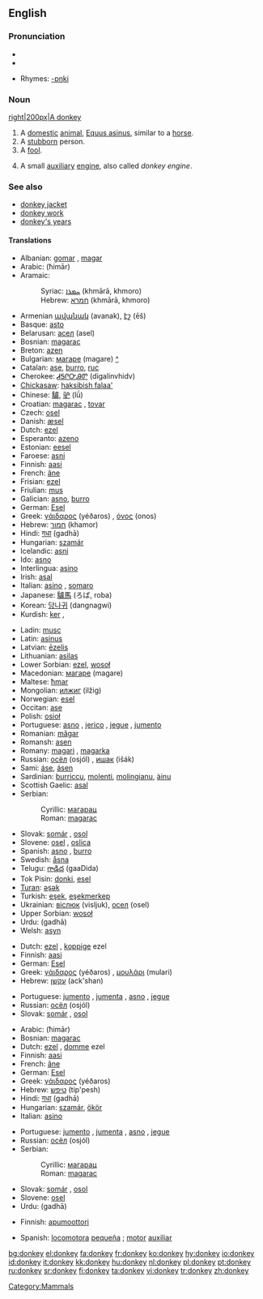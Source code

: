 ==English==

{{wikipedia}}

===Pronunciation===
*{{SAMPA|/'dQNkI/}}
*{{audio|en-us-donkey.ogg|Audio (US)}}

*Rhymes: [[Rhymes:English:-ɒŋki|-ɒŋki]]

===Noun===
[[image:Donkey 1 arp 750px.jpg|right|200px|A donkey]]
{{en-noun}}

#  A [[domestic]] [[animal]], [[Equus asinus]], similar to a [[horse]].
# A [[stubborn]] person.
# A [[fool]].
# {{nautical}} A small [[auxiliary]] [[engine]], also called ''donkey engine''.

===See also===
*[[donkey jacket]]
*[[donkey work]]
*[[donkey's years]]

====Translations====
{{trans-top|a domestic animal}}
*Albanian: [[gomar]] {{m}}, [[magar]] {{m}}
*Arabic: {{ARchar|[[حمار]]}} (ħimār) {{m}}
*Aramaic:
*:Syriac: [[ܚܡܪܐ]] (khmārā, khmoro) {{c}}
*:Hebrew: [[חמרא]] (khmārā, khmoro) {{c}}
*Armenian [[ավանակ]] (avanak), [[էշ]] (ēš)
*Basque: [[asto]]
*Belarusan: [[асел]] (asel) {{m}}
*Bosnian: [[magarac]] {{m}}
*Breton: [[azen]]
*Bulgarian: [[магаре]] (magare) {{n}} [[:bg:магаре|^]]
*Catalan: [[ase]], [[burro]], [[ruc]]
*Cherokee: [[ᏗᎦᎵᏅᎯᏛ]] (digalinvhidv)
*[[Chickasaw]]: [[haksibish falaa']]
*Chinese: [[驢]], [[驴]] (lǘ)
*Croatian: [[magarac]] {{m}}, [[tovar]] {{m}}
*Czech: [[osel]] {{m}}
*Danish: [[æsel]] {{n}}
*Dutch: [[ezel]] {{m}}
*Esperanto: [[azeno]]
*Estonian: [[eesel]]
*Faroese: [[asni]]
*Finnish: [[aasi]]
*French: [[âne]] {{m}}
*Frisian: [[ezel]]
*Friulian: [[mus]]
*Galician: [[asno]], [[burro]]
*German: [[Esel]] {{m}}
*Greek: [[γάιδαρος]] (yéðaros) {{m}}, [[όνος]] (onos) {{m}}
*Hebrew: [[חמור]] (khamor) {{m}}
*Hindi: [[गधा]] (gadhā) {{m}}
*Hungarian: [[szamár]]
*Icelandic: [[asni]]
*Ido: [[asno]]
*Interlingua: [[asino]]
*Irish: [[asal]]
*Italian: [[asino]] {{m}}, [[somaro]] {{m}}
*Japanese: [[驢馬]] (ろば, roba)
*Korean: [[당나귀]] (dangnagwi)
*Kurdish: [[ker]] {{m}}, {{KUchar|[[که‌ر]]}}
{{trans-mid}}
*Ladin: [[musc]]
*Latin: [[asinus]] {{m}}
*Latvian: [[ēzelis]]
*Lithuanian: [[asilas]]
*Lower Sorbian: [[ezel]], [[wosoł]]
*Macedonian: [[магаре]] (magare) {{n}}
*Maltese: [[ħmar]]
*Mongolian: [[илжиг]] (ilžig)
*Norwegian: [[esel]] {{n}}
*Occitan: [[ase]]
*Polish: [[osioł]] {{m}}
*Portuguese: [[asno]] {{m}}, [[jerico]] {{m}}, [[jegue]] {{m}}, [[jumento]] {{m}}
*Romanian: [[măgar]]
*Romansh: [[asen]]
*Romany: [[magari]] {{m}}, [[magarka]] {{f}}
*Russian: [[осёл]] (osjól) {{m}}, [[ишак]] (išák) {{m}}
*Sami: [[áse]], [[ásen]]
*Sardinian: [[burriccu]], [[molenti]], [[molingianu]], [[àinu]]
*Scottish Gaelic: [[asal]] {{f}}
*Serbian:
*:Cyrillic: [[магарац]] {{m}}
*:Roman: [[magarac#Serbian|magarac]] {{m}}
*Slovak: [[somár]] {{m}}, [[osol]] {{m}}
*Slovene: [[osel]] {{m}}, [[oslica]] {{f}}
*Spanish: [[asno]] {{m}}, [[burro]] {{m}}
*Swedish: [[åsna]]
*Telugu: [[గాడిద]] (gaaDida)
*Tok Pisin: [[donki]], [[esel]]
*[[Turan]]: [[əşək]]
*Turkish: [[eşek]], [[eşekmerkep]]
*Ukrainian: [[віслюк]] (visljuk), [[осел]] (osel)
*Upper Sorbian: [[wosoł]]
*Urdu: {{URchar|[[گدھا]]}} (gadhā) {{m}}
*Welsh: [[asyn]]
{{trans-bottom}}

{{trans-top|a stubborn person}}
*Dutch: [[ezel]] {{m}}, [[koppige]] ezel {{m}}
*Finnish: [[aasi]]
*German: [[Esel]] {{m}}
*Greek: [[γάιδαρος]] (yéðaros) {{m}}, [[μουλάρι]] (mulari) {{n}}
*Hebrew: [[עקשן]] (ack'shan) {{m}}
{{trans-mid}}
*Portuguese: [[jumento]] {{m}}, [[jumenta]] {{f}}, [[asno]] {{m}}, [[jegue]] {{m}}
*Russian: [[осёл]] (osjól) {{m}}
*Slovak: [[somár]] {{m}}, [[osol]] {{m}}
{{trans-bottom}}

{{trans-top|a fool}}
*Arabic: {{ARchar|[[حمار]]}} (ħimār) {{m}}
*Bosnian: [[magarac]] {{m}}
*Dutch: [[ezel]] {{m}}, [[domme]] ezel {{m}}
*Finnish: [[aasi]]
*French: [[âne]] {{m}}
*German: [[Esel]] {{m}}
*Greek: [[γάιδαρος]] (yéðaros) {{m}}
*Hebrew: [[טיפש]] (tip'pesh) {{m}}
*Hindi: [[गधा]] (gadhā) {{m}}
*Hungarian: [[szamár]], [[ökör]]
*Italian: [[asino]] {{m}}
{{trans-mid}}
*Portuguese: [[jumento]] {{m}}, [[jumenta]] {{f}}, [[asno]] {{m}}, [[jegue]] {{m}}
*Russian: [[осёл]] (osjól) {{m}}
*Serbian:
*:Cyrillic: [[магарац]] {{m}}
*:Roman: [[magarac#Serbian|magarac]] {{m}}
*Slovak: [[somár]] {{m}}, [[osol]] {{m}}
*Slovene: [[osel]] {{m}}
*Urdu: {{URchar|[[گدھا]]}} (gadhā) {{m}}
{{trans-bottom}}

{{trans-top|a small auxiliary engine}}
*Finnish: [[apumoottori]]
{{trans-mid}}
*Spanish: [[locomotora]] [[pequeña]] {{f}}; [[motor]] [[auxiliar]] {{m}}
{{trans-bottom}}

[[Category:Mammals]]

[[bg:donkey]]
[[el:donkey]]
[[fa:donkey]]
[[fr:donkey]]
[[ko:donkey]]
[[hy:donkey]]
[[io:donkey]]
[[id:donkey]]
[[it:donkey]]
[[kk:donkey]]
[[hu:donkey]]
[[nl:donkey]]
[[pl:donkey]]
[[pt:donkey]]
[[ru:donkey]]
[[sr:donkey]]
[[fi:donkey]]
[[ta:donkey]]
[[vi:donkey]]
[[tr:donkey]]
[[zh:donkey]]